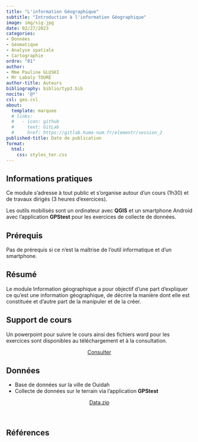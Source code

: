 ```yaml
---
title: "L'information Géographique"
subtitle: "Introduction à l'information Géographique"
image: img/sig.jpg
date: 02/27/2023
categories: 
- Données
- Géomatique
- Analyse spatiale
- Cartographie
ordre: "01" 
author: 
- Mme Pauline GLUSKI
- Mr Labaly TOURÉ
author-title: Auteurs
bibliography: biblio/typ3.bib
nocite: '@*'
csl: geo.csl
about:
  template: marquee
  # links:
  #   - icon: github
  #     text: GitLab
  #     href: https://gitlab.huma-num.fr/elementr/session_2
published-title: Date de publication 
format:
  html: 
    css: styles_ter.css
---
```


<!-- ::: {#contrib} -->

<!-- ### Contributeur·rice·s -->

<!-- Hugues Pecout, ... -->

<!-- ::: -->

::: {#block}
## <i class="bi bi-info-circle"></i> Informations pratiques

Ce module s'adresse à tout public et s'organise autour d'un cours (1h30) et de travaux dirigés (3 heures d'exercices).

Les outils mobilisés sont un ordinateur avec **QGIS** et un smartphone Android avec l'application **GPStest** pour les exercices de collecte de données.
:::

<div>

## <i class="bi bi-ui-checks-grid"></i> Prérequis

Pas de prérequis si ce n'est la maîtrise de l'outil informatique et d'un smartphone.

</div>

<div>

## <i class="bi bi-bookmark"></i> Résumé

Le module Information géographique a pour objectif d'une part d'expliquer ce qu'est une information géographique, de décrire la manière dont elle est constituée et d'autre part de la manipuler et de la créer.

</div>

<div>

## <i class="bi bi-person-video3"></i> Support de cours

Un powerpoint pour suivre le cours ainsi des fichiers word pour les exercices sont disponibles au téléchargement et à la consultation.

<!-- </div> -->

<!-- <object class="slide" data="support/introR_seance2_diapo.pdf" type="application/pdf"> -->

<!-- <iframe class="slide" src="https://meghan.rbind.io/slides/neair/neair.html#/title-slide"> -->

<!-- </iframe> -->

<!-- ::: {#url} -->

<!-- <i class="bi bi-cloud-arrow-down-fill"></i> [Télécharger</i>]() -->

<!-- ::: -->

<!-- </object> -->

<!-- <div> -->

<!-- ## <i class="bi bi-person-video3"></i> Support de TD -->

<!-- Quam ob rem cave Catoni anteponas ne istum quidem ipsum, quem Apollo, ut ais, sapientissimum iudicavit; huius enim facta, illius dicta laudantur. De me autem, ut iam cum utroque vestrum loquar, sic habetote. -->

<center><a href="" class="btn btn-warning" role="button" aria-disabled="true"><i class="bi bi-eye"></i> Consulter</a></center>

</div>

<div>

## <i class="bi bi-clipboard-data"></i> Données

-   Base de données sur la ville de Ouidah
-   Collecte de données sur le terrain via l'application **GPStest**

<center><a href="" class="btn btn-info" role="button" aria-disabled="true"><i class="bi bi-cloud-arrow-down"></i> Data.zip</a></center>

\

</div>

## <i class="bi bi-file-earmark-text"></i> Références

::: {#refs}
:::

